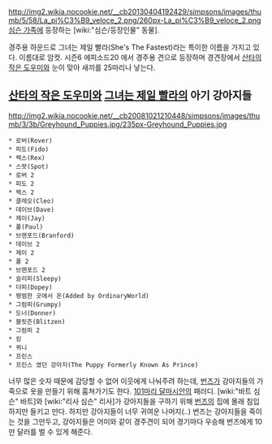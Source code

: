 http://img2.wikia.nocookie.net/__cb20130404192429/simpsons/images/thumb/5/58/La_pi%C3%B9_veloce_2.png/260px-La_pi%C3%B9_veloce_2.png
[[심슨 가족]]에 등장하는 [wiki:"심슨/등장인물" 동물].

경주용 하운드로 그녀는 제일 빨라(She's The Fastest)라는 특이한 이름을 가지고 있다. 이름대로 암컷.
시즌6 에피소드20 에서 경주용 견으로 등장하며 경견장에서 [[산타의 작은 도우미]]와 눈이 맞아 새끼를 25마리나 낳는다.

== [[산타의 작은 도우미]]와 [[그녀는 제일 빨라]]의 아기 강아지들 ==
http://img2.wikia.nocookie.net/__cb20081021210448/simpsons/images/thumb/3/3b/Greyhound_Puppies.jpg/235px-Greyhound_Puppies.jpg
 * 로버(Rover)
 * 피도(Fido)
 * 렉스(Rex)
 * 스팟(Spot)
 * 로버 2
 * 피도 2
 * 렉스 2
 * 클레오(Cleo)
 * 데이브(Dave)
 * 제이(Jay)
 * 폴(Paul)
 * 브랜포드(Branford)
 * 데이브 2
 * 제이 2
 * 폴 2
 * 브랜포드 2
 * 슬리피(Sleepy)
 * 더피(Dopey)
 * 평범한 곳에서 온(Added by OrdinaryWorld)
 * 그럼피(Grumpy)
 * 도너(Donner)
 * 블릿즌(Blitzen)
 * 그럼피 2
 * 킹
 * 퀴니
 * 프린스
 * 프린스 였던 강아지(The Puppy Formerly Known As Prince)

너무 많은 숫자 때문에 감당할 수 없어 이웃에게 나눠주려 하는데, [[번즈]]가 강아지들의 가죽으로 옷을 만들기 위해 훔쳐가기도 한다. [[101마리 달마시안]]의 패러디. [wiki:"바트 심슨" 바트]와 [wiki:"리사 심슨" 리사]가 강아지들을 구하기 위해 [[번즈]]의 집에 몰래 침입하지만 들키고 만다.
하지만 강아지들이 너무 귀여운 나머지(..) 번즈는 강아지들을 죽이는 것을 그만두고, 강아지들은 어미와 같이 경주견이 되어 경기마다 우승해 번즈에게 10만 달러를 벌 수 있게 해준다.





